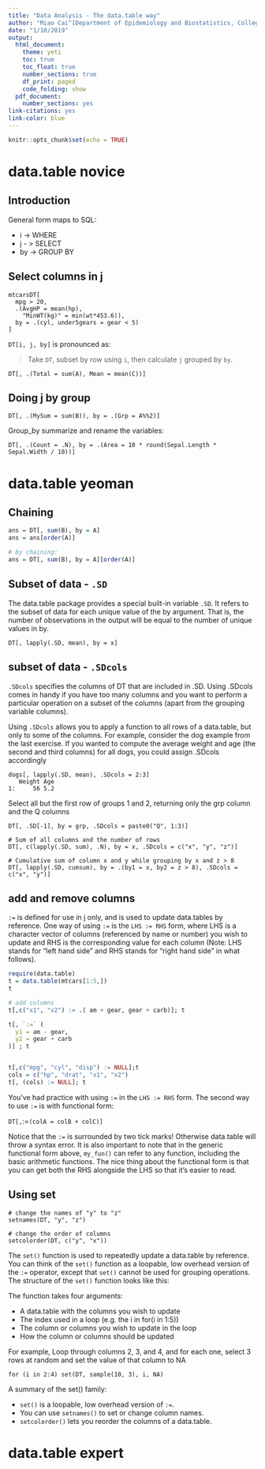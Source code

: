 ```yaml
---
title: "Data Analysis - The data.table way"
author: "Miao Cai^[Department of Epidemiology and Biostatistics, College for Public Health and Social Justice, Saint Louis University. Email: [miao.cai@slu.edu](miao.cai@slu.edu)]"
date: "1/10/2019"
output:
  html_document:
    theme: yeti
    toc: true
    toc_float: true
    number_sections: true
    df_print: paged
    code_folding: show
  pdf_document:
    number_sections: yes
link-citations: yes
link-color: blue
---
```


```r
knitr::opts_chunk$set(echo = TRUE)
```

# data.table novice

## Introduction

General form maps to SQL:

- i -> WHERE
- j - > SELECT
- by -> GROUP BY

## Select columns in j

```
mtcarsDT[
  mpg > 20,
  .(AvgHP = mean(hp),
    "MinWT(kg)" = min(wt*453.6)),
  by = .(cyl, under5gears = gear < 5)
]
```

`DT[i, j, by]` is pronounced as: 

> Take `DT`, subset by row using `i`, then calculate `j` grouped by `by`.

`DT[, .(Total = sum(A), Mean = mean(C))]`

## Doing j by group

`DT[, .(MySum = sum(B)), by = .(Grp = A%%2)]`



Group_by summarize and rename the variables:

`DT[, .(Count = .N), by = .(Area = 10 * round(Sepal.Length * Sepal.Width / 10))]`

# data.table yeoman

## Chaining

```r
ans = DT[, sum(B), by = A]
ans = ans[order(A)]

# by chaining:
ans = DT[, sum(B), by = A][order(A)]
```

## Subset of data - `.SD`

The data.table package provides a special built-in variable `.SD`. It refers to the subset of data for each unique value of the by argument. That is, the number of observations in the output will be equal to the number of unique values in by.

`DT[, lapply(.SD, mean), by = x]`

## subset of data - `.SDcols`

`.SDcols` specifies the columns of DT that are included in .SD. Using .SDcols comes in handy if you have too many columns and you want to perform a particular operation on a subset of the columns (apart from the grouping variable columns).

Using `.SDcols` allows you to apply a function to all rows of a data.table, but only to some of the columns. For example, consider the dog example from the last exercise. If you wanted to compute the average weight and age (the second and third columns) for all dogs, you could assign .SDcols accordingly

```
dogs[, lapply(.SD, mean), .SDcols = 2:3]
   Weight Age
1:     56 5.2
```

Select all but the first row of groups 1 and 2, returning only the grp column and the Q columns

`DT[, .SD[-1], by = grp, .SDcols = paste0("Q", 1:3)]`

```
# Sum of all columns and the number of rows
DT[, c(lapply(.SD, sum), .N), by = x, .SDcols = c("x", "y", "z")]

# Cumulative sum of column x and y while grouping by x and z > 8
DT[, lapply(.SD, cumsum), by = .(by1 = x, by2 = z > 8), .SDcols = c("x", "y")]
```

## add and remove columns

`:=` is defined for use in j only, and is used to update data.tables by reference. One way of using `:=` is the `LHS := RHS` form, where LHS is a character vector of columns (referenced by name or number) you wish to update and RHS is the corresponding value for each column (Note: LHS stands for "left hand side" and RHS stands for "right hand side" in what follows).

```r
require(data.table)
t = data.table(mtcars[1:5,])
t

# add columns
t[,c("x1", "x2") := .( am + gear, gear + carb)]; t

t[, `:=` (
  y1 = am - gear,
  y2 = gear + carb
)] ; t


t[,c("mpg", "cyl", "disp") := NULL];t
cols = c("hp", "drat", "x1", "x2")
t[, (cols) := NULL]; t
```

You've had practice with using `:=` in the `LHS := RHS` form. The second way to use `:=` is with functional form:

`DT[, `:=`(colA = colB + colC)]`

Notice that the `:=` is surrounded by two tick marks! Otherwise data.table will throw a syntax error. It is also important to note that in the generic functional form above, `my_fun()` can refer to any function, including the basic arithmetic functions. The nice thing about the functional form is that you can get both the RHS alongside the LHS so that it's easier to read.

## Using set

```
# change the names of "y" to "z"
setnames(DT, "y", "z")

# change the order of columns
setcolorder(DT, c("y", "x"))
```

The `set()` function is used to repeatedly update a data.table by reference. You can think of the `set()` function as a loopable, low overhead version of the `:=` operator, except that `set()` cannot be used for grouping operations. The structure of the `set()` function looks like this:

The function takes four arguments:

- A data.table with the columns you wish to update
- The index used in a loop (e.g. the i in for(i in 1:5))
- The column or columns you wish to update in the loop
- How the column or columns should be updated

For example, Loop through columns 2, 3, and 4, and for each one, select 3 rows at random and set the value of that column to NA

`for (i in 2:4) set(DT, sample(10, 3), i, NA)`

A summary of the set() family:

- `set()` is a loopable, low overhead version of `:=`.
- You can use `setnames()` to set or change column names.
- `setcolorder()` lets you reorder the columns of a data.table.

# data.table expert




































